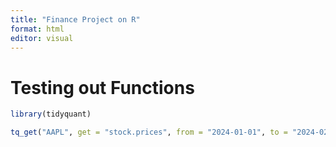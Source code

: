 ```yaml
---
title: "Finance Project on R"
format: html
editor: visual
---
```


# Testing out Functions 

```r
library(tidyquant)

tq_get("AAPL", get = "stock.prices", from = "2024-01-01", to = "2024-02-18")
```
